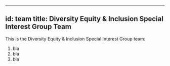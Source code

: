 
---
id: team
title: Diversity Equity & Inclusion Special Interest Group Team
---

This is the Diversity Equity & Inclusion Special Interest Group team:
1. bla
2. bla
3. bla
